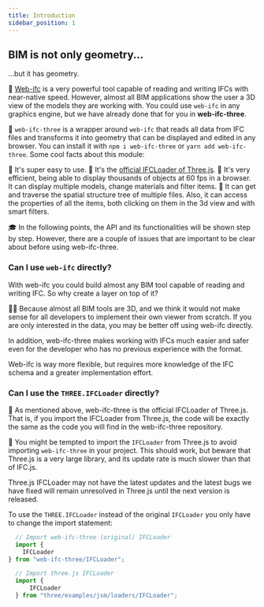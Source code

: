 ```yaml
---
title: Introduction
sidebar_position: 1
---
```



## BIM is not only geometry...


...but it has geometry.

  💪
[Web-ifc]("https://ifcjs.github.io/info/docs/Guide/web-ifc/Introduction") is a very powerful tool capable of reading and writing IFCs with near-native speed. However, almost all BIM applications show the user a 3D view of the models they are working with. You could use `web-ifc` in any graphics engine, but we have already done that for you in **web-ifc-three**.

  🧶
`web-ifc-three` is a wrapper around `web-ifc` that reads all data from IFC files and transforms it into geometry that can be displayed and edited in any browser. You can install it with `npm i web-ifc-three` or `yarn add web-ifc-three`. Some cool facts about this module:

<IfcCard>
    🐣
    It's super easy to use.
</IfcCard>

<IfcCard>
    🎩
    It's the <a href="https://threejs.org/examples/webgl_loader_ifc.html">official IFCLoader of Three.js</a>.
</IfcCard>

<IfcCard>
    🚀
    It's very efficient, being able to display thousands of objects at 60 fps in a browser. It can display multiple models, change materials and filter items.
</IfcCard>


<IfcCard>
    🧠
    It can get and traverse the spatial structure tree of multiple files. Also, it can access the properties of all the items, both clicking on them in the 3d view and with smart filters.
</IfcCard>

  🎓
In the following points, the API and its functionalities will be shown step by step. However, there are a couple of issues that are important to be clear about before using web-ifc-three.

### Can I use `web-ifc` directly?

With web-ifc you could build almost any BIM tool capable of reading and writing IFC. So why create a layer on top of it?

  🤷‍♀️
Because almost all BIM tools are 3D, and we think it would not make sense for all developers to implement their own viewer from scratch. If you are only interested in the data, you may be better off using web-ifc directly.

In addition, web-ifc-three makes working with IFCs much easier and safer even for the developer who has no previous experience with the format.

<IfcAlert>
    Web-ifc is way more flexible, but requires more knowledge of the IFC schema and a greater implementation effort.
</IfcAlert>

### Can I use the `THREE.IFCLoader` directly?

  👬
As mentioned above, web-ifc-three is the official IFCLoader of Three.js. That is, if you import the IFCLoader from Three.js, the code will be exactly the same as the code you will find in the web-ifc-three repository.

  🚧
You might be tempted to import the `IFCLoader` from Three.js to avoid importing `web-ifc-three` in your project. This should work, but beware that Three.js is a very large library, and its update rate is much slower than that of IFC.js.

<IfcCard
    icon="⏳"
    title=
        "Slight delay"> Three.js IFCLoader may not have the latest updates and the latest bugs we have fixed will remain unresolved in Three.js until the next version is released.
</IfcCard>

To use the `THREE.IFCLoader` instead of the original `IFCLoader` you only have to change the import statement:

```js
  // Import web-ifc-three (original) IFCLoader
  import {
    IFCLoader
} from "web-ifc-three/IFCLoader";

  // Import three.js IFCLoader
  import {
      IFCLoader
  } from "three/examples/jsm/loaders/IFCLoader";
```
